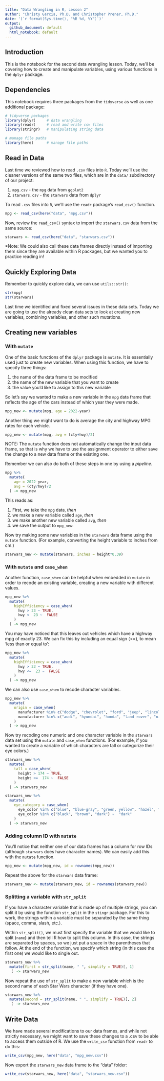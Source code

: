 ```yaml
---
title: "Data Wrangling in R, Lesson 2"
author: "Christy Garcia, Ph.D. and Christopher Prener, Ph.D."
date: '(`r format(Sys.time(), "%B %d, %Y")`)'
output:
  github_document: default
  html_notebook: default
---
```


## Introduction
This is the notebook for the second data wrangling lesson. Today, we'll be covering how to create and manipulate variables, using various functions in the `dplyr` package. 

## Dependencies
This notebook requires three packages from the `tidyverse` as well as one additional package:

```r
# tidyverse packages
library(dplyr)     # data wrangling
library(readr)     # read and write csv files
library(stringr)   # manipulating string data 

# manage file paths
library(here)      # manage file paths
```

## Read in Data
Last time we reviewed how to read `.csv` files into `R`. Today we'll use the cleaner versions of the same two files, which are in the `data/` subdirectory of our project:

1. `mpg.csv` - the `mpg` data from `ggplot2` 
2. `starwars.csv` - the `starwars` data from `dplyr`

To read `.csv` files into `R`, we'll use the `readr` package's `read_csv()` function. 

```r
mpg <- read_csv(here("data", "mpg.csv"))
```

Now, review the `read_csv()` syntax to import the `starwars.csv` data from the same source:

```r
starwars <- read_csv(here("data", "starwars.csv"))
```

*Note: We could also call these data frames directly instead of importing them since they are available within R packages, but we wanted you to practice reading in!


## Quickly Exploring Data
Remember to quickly explore data, we can use `utils::str()`:

```r
str(mpg)
str(starwars)
```

Last time we identified and fixed several issues in these data sets. Today we are going to use the already clean data sets to look at creating new variables, combining variables, and other such mutations. 


## Creating new variables
### With `mutate`
One of the basic functions of the `dplyr` package is `mutate`. It is essentially used just to create new variables. When using this function, we have to specify three things: 

1. the name of the data frame to be modified
2. the name of the new variable that you want to create
3. the value you'd like to assign to this new variable 

So let's say we wanted to make a new variable in the `mpg` data frame that reflects the age of the cars instead of which year they were made. 

```r
mpg_new <- mutate(mpg, age = 2022-year) 
```

Another thing we might want to do is average the city and highway MPG rates for each vehicle. 

```r
mpg_new <- mutate(mpg, avg = (cty+hwy)/2) 
```

NOTE: The `mutate` function does not automatically change the input data frame, so that is why we have to use the assignment operator to either save the change to a new data frame or the existing one. 

Remember we can also do both of these steps in one by using a *pipeline*. 

```r
mpg %>%
  mutate(
    age = 2022-year,
    avg = (cty/hwy)/2
  ) -> mpg_new
```

This reads as:

1. First, we take the `mpg` data, *then*
2. we make a new variable called `age`, *then*
3. we make another new variable called `avg`, *then*
4. we save the output to `mpg_new`.

Now try making some new variables in the `starwars` data frame using the `mutate` function.
(For example, converting the height variable to inches from cm.)

```r
starwars_new <- mutate(starwars, inches = height*0.39) 
```

### With `mutate` and `case_when` 
Another function, `case_when` can be helpful when embedded in `mutate` in order to recode an existing variable, creating a new variable with different values. 

```r
mpg_new %>%
  mutate(
    highEfficiency = case_when(
      hwy > 23 ~ TRUE,
      hwy <  23 ~  FALSE
    )
  ) -> mpg_new
```

You may have noticed that this leaves out vehicles which have a highway mpg of exactly 23. We can fix this by including an equal sign (<=), to mean 'less than or equal to':

```r
mpg_new %>%
  mutate(
    highEfficiency = case_when(
      hwy > 23 ~ TRUE,
      hwy <=  23 ~  FALSE
    )
  ) -> mpg_new
```

We can also use `case_when` to recode character variables. 

```r
mpg_new %>%
  mutate(
    origin = case_when(
      manufacturer %in% c("dodge", "chevrolet", "ford", "jeep", "lincoln", "mercury", "pontiac") ~ "domestic",
      manufacturer %in% c("audi", "hyundai", "honda", "land rover", "nissan", "subaru", "toyota", "volkswagen") ~  "foreign"
    )
  ) -> mpg_new
```

Now try recoding one numeric and one character variable in the `starwars` data set using the `mutate` and `case_when` functions. 
(For example, if you wanted to create a variable of which characters are tall or categorize their eye colors.)

```r
starwars_new %>%
  mutate(
    tall = case_when(
      height > 174 ~ TRUE,
      height <=  174 ~  FALSE
    )
  ) -> starwars_new

starwars_new %>%
  mutate(
    eye_category = case_when(
      eye_color %in% c("blue", "blue-gray", "green, yellow", "hazel", "orange", "white", "yellow", "gold", "pink", "red", "red, blue") ~ "light",
      eye_color %in% c("black", "brown", "dark") ~  "dark"
    )
  ) -> starwars_new
```

### Adding column ID with `mutate` 
You'll notice that neither one of our data frames has a column for row IDs (although `starwars` does have character names). We can easily add this with the `mutate` function. 

```r
mpg_new <- mutate(mpg_new, id = rownames(mpg_new))
```

Repeat the above for the `starwars` data frame:

```r
starwars_new <- mutate(starwars_new, id = rownames(starwars_new))
```

### Splitting a variable with `str_split` 

If you have a character variable that is made up of multiple strings, you can split it by using the function `str_split` in the `stingr` package. For this to work, the strings within a variable must be separated by the same thing (space, comma, slash, etc.). 

Within `str_split()`, we must first specify the variable that we would like to split (`name`) and then tell R how to split this column. In this case, the strings are separated by spaces, so we just put a space in the parentheses that follow. At the end of the function, we specify which string (in this case the first one) we would like to single out. 

```r
starwars_new %>%
  mutate(first = str_split(name, " ", simplify = TRUE)[, 1]
   ) -> starwars_new
```

Now repeat the use of `str_split` to make a new variable which is the second name of each Star Wars character (if they have one). 

```r
starwars_new %>%
  mutate(second = str_split(name, " ", simplify = TRUE)[, 2]
   ) -> starwars_new
```


## Write Data

We have made several modifications to our data frames, and while not strictly necessary, we might want to save these changes to a .csv to be able to access them outside of R. We use the `write_csv` function from `readr` to do this:

```r
write_csv(mpg_new, here("data", "mpg_new.csv"))
```

Now export the `starwars_new` data frame to the "data" folder:

```r
write_csv(starwars_new, here("data", "starwars_new.csv"))
```

